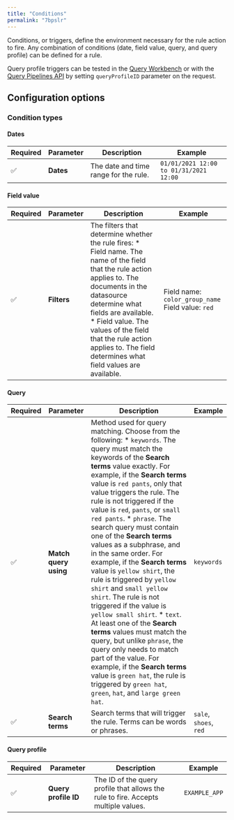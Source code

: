 ```yaml
---
title: "Conditions"
permalink: "7bpslr"
---
```


Conditions, or triggers, define the environment necessary for the rule action to fire. Any combination of conditions (date, field value, query, and query profile) can be defined for a rule.

Query profile triggers can be tested in the [Query Workbench](/managed-fusion/5.9/yggpzg/query-workbench) or with the [Query Pipelines API](/managed-fusion/5.9/hd4an7/query-pipelines-api) by setting `queryProfileID` parameter on the request.

## Configuration options

### Condition types

#### Dates

| Required | Parameter | Description | Example |
| --- | --- | --- | --- |
| ✅ | **Dates** | The date and time range for the rule. | `01/01/2021 12:00 to 01/31/2021 12:00` |

#### Field value

| Required | Parameter | Description | Example |
| --- | --- | --- | --- |
| ✅ | **Filters** | The filters that determine whether the rule fires:  * Field name. The name of the field that the rule action applies to. The documents in the datasource determine what fields are available. * Field value. The values of the field that the rule action applies to. The field determines what field values are available. | Field name: `color_group_name`  Field value: `red` |

#### Query

| Required | **Parameter** | Description | Example |
| --- | --- | --- | --- |
| ✅ | **Match query using** | Method used for query matching. Choose from the following:  * `keywords`. The query must match the keywords of the **Search terms** value exactly. For example, if the **Search terms** value is `red pants`, only that value triggers the rule. The rule is not triggered if the value is `red`, `pants`, or `small red pants`. * `phrase`. The search query must contain one of the **Search terms** values as a subphrase, and in the same order. For example, if the **Search terms** value is `yellow shirt`, the rule is triggered by `yellow shirt` and `small yellow shirt`. The rule is not triggered if the value is `yellow small shirt`. * `text`. At least one of the **Search terms** values must match the query, but unlike `phrase`, the query only needs to match part of the value. For example, if the **Search terms** value is `green hat`, the rule is triggered by `green hat`, `green`, `hat`, and `large green hat`. | `keywords` |
| ✅ | **Search terms** | Search terms that will trigger the rule. Terms can be words or phrases. | `sale`, `shoes`, `red` |

#### Query profile

| Required | Parameter | Description | Example |
| --- | --- | --- | --- |
| ✅ | **Query profile ID** | The ID of the query profile that allows the rule to fire. Accepts multiple values. | `EXAMPLE_APP` |